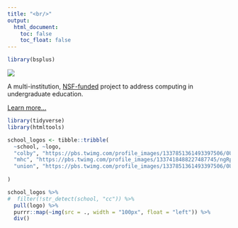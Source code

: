 ```yaml
---
title: "<br/>"
output:
  html_document:
    toc: false
    toc_float: false
---
```


```r
library(bsplus)
```

<div class="jumbotron">

![](gfx/dsc-wav_logo_color.png)

A multi-institution, [NSF-funded](https://www.nsf.gov/awardsearch/showAward?AWD_ID=1924017&HistoricalAwards=false) project to address computing in undergraduate education.



<a class="btn btn-primary btn-lg" href="projects.html" role="button">Learn more...</a>

</div>

```r
library(tidyverse)
library(htmltools)

school_logos <- tibble::tribble(
  ~school, ~logo,
  "colby", "https://pbs.twimg.com/profile_images/1337851361493397506/0UCOffxo_normal.jpg",
  "mhc", "https://pbs.twimg.com/profile_images/1337418488227487745/ngRpXs_n.jpg",
  "union", "https://pbs.twimg.com/profile_images/1337851361493397506/0UCOffxo_normal.jpg"
  
)

school_logos %>%
#  filter(!str_detect(school, "cc")) %>%
  pull(logo) %>%
  purrr::map(~img(src = ., width = "100px", float = "left")) %>%
  div()
```

